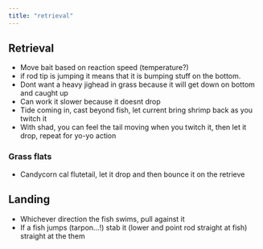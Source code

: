 ```yaml
---
title: "retrieval"
---
```


## Retrieval

-   Move bait based on reaction speed (temperature?)
-   if rod tip is jumping it means that it is bumping stuff on the bottom.
-   Dont want a heavy jighead in grass because it will get down on bottom and caught up 
-   Can work it slower because it doesnt drop
-   Tide coming in, cast beyond fish, let current bring shrimp back as you twitch it
-   With shad, you can feel the tail moving when you twitch it, then let it drop, repeat for yo-yo action

### Grass flats
-   Candycorn cal flutetail, let it drop and then bounce it on the retrieve

## Landing

-   Whichever direction the fish swims, pull against it
-   If a fish jumps (tarpon...!) stab it (lower and point rod straight at fish) straight at the them
